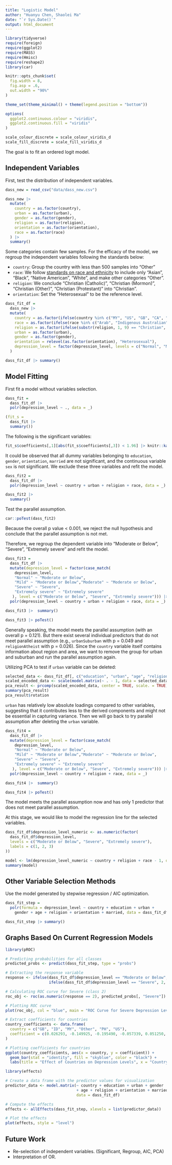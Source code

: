 ```yaml
---
title: "Logistic Model"
author: "Huanyu Chen, Shaolei Ma"
date: "`r Sys.Date()`"
output: html_document
---
```


```r
library(tidyverse)
require(foreign)
require(ggplot2)
require(MASS)
require(Hmisc)
require(reshape2)
library(car)

knitr::opts_chunk$set(
  fig.width = 8,
  fig.asp = .6,
  out.width = "90%"
)

theme_set(theme_minimal() + theme(legend.position = "bottom"))

options(
  ggplot2.continuous.colour = "viridis",
  ggplot2.continuous.fill = "viridis"
)

scale_colour_discrete = scale_colour_viridis_d
scale_fill_discrete = scale_fill_viridis_d
```

The goal is to fit an ordered logit model.

## Independent Variables

First, test the distribution of independent variables.
```r
dass_new = read_csv("data/dass_new.csv")

dass_new |> 
  mutate(
    country = as.factor(country),
    urban = as.factor(urban),
    gender = as.factor(gender),
    religion = as.factor(religion),
    orientation = as.factor(orientation),
    race = as.factor(race)
  ) |> 
  summary()
```

Some categories contain few samples. For the efficacy of the model, we regroup the independent variables following the standards below:

 * `country`: Group the country with less than 500 samples into "Other"
 * `race`: We follow [standards on race and ethnicity](https://www.govinfo.gov/content/pkg/FR-1997-10-30/pdf/97-28653.pdf) to include only "Asian", "Black", "Native American", "White", and make other categories "Other".
 * `religion`: We conclude "Christian (Catholic)", "Christian (Mormon)", "Christian (Other)", "Christian (Protestant)" into "Christian".
 * `orientation`: Set the "Heterosexual" to be the reference level.

```r
dass_fit_df =
  dass_new |> 
  mutate(
    country = as.factor(ifelse(country %in% c("MY", "US", "GB", "CA", "ID", "PH"), country, "Other")),
    race = as.factor(ifelse(race %in% c("Arab", "Indigenous Australian"), "Other", race)),
    religion = as.factor(ifelse(substr(religion, 1, 9) == "Christian", "Christian", religion)),
    urban = as.factor(urban),
    gender = as.factor(gender),
    orientation = relevel(as.factor(orientation), "Heterosexual"),
    depression_level = factor(depression_level, levels = c("Normal", "Mild", "Moderate", "Severe", "Extremely severe"))
  )

dass_fit_df |> summary()
```

## Model Fitting

First fit a model without variables selection.
```r
dass_fit = 
  dass_fit_df |> 
  polr(depression_level ~ ., data = _)

(fit_s = 
  dass_fit |> 
  summary())
```

The following is the significant variables:
```r
fit_s$coefficients[,1][abs(fit_s$coefficients[,3]) < 1.96] |> knitr::kable()
```

It could be observed that all dummy variables belonging to `education`, `gender`, `orientation`, `married` are not significant, and the continuous variable `sex` is not significant. We exclude these three variables and refit the model.

```r
dass_fit2 = 
  dass_fit_df |> 
  polr(depression_level ~ country + urban + religion + race, data = _)

dass_fit2 |> 
  summary()
```

Test the parallel assumption.
```r
car::poTest(dass_fit2)
```

Because the overall p value < 0.001, we reject the null hypothesis and conclude that the parallel assumption is not met.

Therefore, we regroup the dependent variable into "Moderate or Below", "Severe", "Extremely severe" and refit the model.

```r
dass_fit3 =
  dass_fit_df |> 
  mutate(depression_level = factor(case_match(
    depression_level,
    "Normal" ~ "Moderate or Below",
    "Mild" ~ "Moderate or Below","Moderate" ~ "Moderate or Below",
    "Severe" ~ "Severe",
    "Extremely severe" ~ "Extremely severe"
   ), level = c("Moderate or Below", "Severe", "Extremely severe"))) |> 
  polr(depression_level ~ country + urban + religion + race, data = _)

dass_fit3 |>  summary()

dass_fit3 |> poTest()
```

Generally speaking, the model meets the parallel assumption (with an overall p = 0.121). But there exist several individual predictors that do not meet parallel assumption (e.g., `urbanSuburban` with p = 0.049 and `religionAtheist` with p = 0.026). Since the `country` variable itself contains information about region and area, we want to remove the group for urban and suburban and run the parallel assumption again.

Utilizing PCA to test if `urban` variable can be deleted:
```r
selected_data <- dass_fit_df[, c("education", "urban", "age", "religion", "race")]
scaled_encoded_data <- scale(model.matrix(~ . - 1, data = selected_data))
pca_result <- prcomp(scaled_encoded_data, center = TRUE, scale. = TRUE)
summary(pca_result)
pca_result$rotation
```

`urban` has relatively low absolute loadings compared to other variables, suggesting that it contributes less to the derived components and might not be essential in capturing variance. Then we will go back to try parallel assumption after deleting the `urban` variable.

```r
dass_fit4 =
  dass_fit_df |> 
  mutate(depression_level = factor(case_match(
    depression_level,
    "Normal" ~ "Moderate or Below",
    "Mild" ~ "Moderate or Below","Moderate" ~ "Moderate or Below",
    "Severe" ~ "Severe",
    "Extremely severe" ~ "Extremely severe"
   ), level = c("Moderate or Below", "Severe", "Extremely severe"))) |> 
  polr(depression_level ~ country + religion + race, data = _)

dass_fit4 |>  summary()

dass_fit4 |> poTest()
```
The model meets the parallel assumption now and has only 1 predictor that does not meet parallel assumption.

At this stage, we would like to model the regression line for the selected variables.
```r
dass_fit_df$depression_level_numeric <- as.numeric(factor(
  dass_fit_df$depression_level,
  levels = c("Moderate or Below", "Severe", "Extremely severe"),
  labels = c(1, 2, 3)
))

model <- lm(depression_level_numeric ~ country + religion + race - 1, data = dass_fit_df)
summary(model)
```

## Other Variable Selection Methods

Use the model generated by stepwise regression / AIC optimization.

```r
dass_fit_step = 
  polr(formula = depression_level ~ country + education + urban + 
    gender + age + religion + orientation + married, data = dass_fit_df)

dass_fit_step |> summary()
```


## Graphs Based On Current Regression Models
```r
library(pROC)

# Predicting probabilities for all classes
predicted_probs <- predict(dass_fit_step, type = "probs")

# Extracting the response variable
response <- ifelse(dass_fit_df$depression_level == "Moderate or Below", 1,
                   ifelse(dass_fit_df$depression_level == "Severe", 2, 3))

# Calculating ROC curve for Severe (class 2)
roc_obj <- roc(as.numeric(response == 2), predicted_probs[, "Severe"])

# Plotting ROC curve
plot(roc_obj, col = "blue", main = "ROC Curve for Severe Depression Level")
```

```r
# Extract coefficients for countries
country_coefficients <- data.frame(
  country = c("GB", "ID", "MY", "Other", "PH", "US"),
  coefficient = c(0.026293, -0.149925, -0.195490, -0.057339, 0.051250, -0.148052)
)

# Plotting coefficients for countries
ggplot(country_coefficients, aes(x = country, y = coefficient)) +
  geom_bar(stat = "identity", fill = "skyblue", color = "black") +
  labs(title = "Effect of Countries on Depression Levels", x = "Country", y = "Coefficient")
```


```r
library(effects)

# Create a data frame with the predictor values for visualization
predictor_data <- model.matrix(~ country + education + urban + gender
                               + age + religion + orientation + married,
                               data = dass_fit_df)

# Compute the effects
effects <- allEffects(dass_fit_step, xlevels = list(predictor_data))

# Plot the effects
plot(effects, style = "level")
```

## Future Work

 * Re-selection of independent variables. (Significant, Regroup, AIC, PCA)
 * Interpretation of OR.